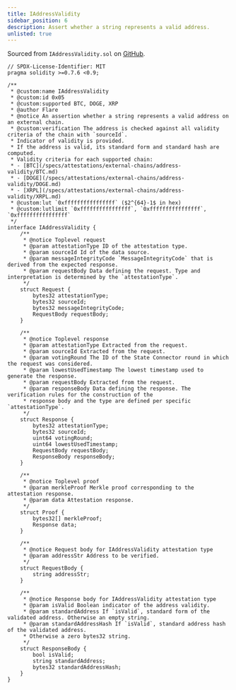 ```yaml
---
title: IAddressValidity
sidebar_position: 6
description: Assert whether a string represents a valid address.
unlisted: true
---
```


Sourced from `IAddressValidity.sol` on [GitHub](https://github.com/flare-foundation/flare-smart-contracts-v2/blob/main/contracts/userInterfaces/fdc/IAddressValidity.sol).

```solidity
// SPDX-License-Identifier: MIT
pragma solidity >=0.7.6 <0.9;

/**
 * @custom:name IAddressValidity
 * @custom:id 0x05
 * @custom:supported BTC, DOGE, XRP
 * @author Flare
 * @notice An assertion whether a string represents a valid address on an external chain.
 * @custom:verification The address is checked against all validity criteria of the chain with `sourceId`.
 * Indicator of validity is provided.
 * If the address is valid, its standard form and standard hash are computed.
 * Validity criteria for each supported chain:
 * - [BTC](/specs/attestations/external-chains/address-validity/BTC.md)
 * - [DOGE](/specs/attestations/external-chains/address-validity/DOGE.md)
 * - [XRPL](/specs/attestations/external-chains/address-validity/XRPL.md)
 * @custom:lut `0xffffffffffffffff` ($2^{64}-1$ in hex)
 * @custom:lutlimit `0xffffffffffffffff`, `0xffffffffffffffff`, `0xffffffffffffffff`
 */
interface IAddressValidity {
    /**
     * @notice Toplevel request
     * @param attestationType ID of the attestation type.
     * @param sourceId Id of the data source.
     * @param messageIntegrityCode `MessageIntegrityCode` that is derived from the expected response.
     * @param requestBody Data defining the request. Type and interpretation is determined by the `attestationType`.
     */
    struct Request {
        bytes32 attestationType;
        bytes32 sourceId;
        bytes32 messageIntegrityCode;
        RequestBody requestBody;
    }

    /**
     * @notice Toplevel response
     * @param attestationType Extracted from the request.
     * @param sourceId Extracted from the request.
     * @param votingRound The ID of the State Connector round in which the request was considered.
     * @param lowestUsedTimestamp The lowest timestamp used to generate the response.
     * @param requestBody Extracted from the request.
     * @param responseBody Data defining the response. The verification rules for the construction of the
     * response body and the type are defined per specific `attestationType`.
     */
    struct Response {
        bytes32 attestationType;
        bytes32 sourceId;
        uint64 votingRound;
        uint64 lowestUsedTimestamp;
        RequestBody requestBody;
        ResponseBody responseBody;
    }

    /**
     * @notice Toplevel proof
     * @param merkleProof Merkle proof corresponding to the attestation response.
     * @param data Attestation response.
     */
    struct Proof {
        bytes32[] merkleProof;
        Response data;
    }

    /**
     * @notice Request body for IAddressValidity attestation type
     * @param addressStr Address to be verified.
     */
    struct RequestBody {
        string addressStr;
    }

    /**
     * @notice Response body for IAddressValidity attestation type
     * @param isValid Boolean indicator of the address validity.
     * @param standardAddress If `isValid`, standard form of the validated address. Otherwise an empty string.
     * @param standardAddressHash If `isValid`, standard address hash of the validated address.
     * Otherwise a zero bytes32 string.
     */
    struct ResponseBody {
        bool isValid;
        string standardAddress;
        bytes32 standardAddressHash;
    }
}
```

